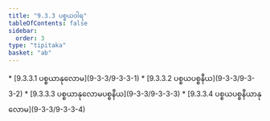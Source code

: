```yaml
---
title: "9.3.3 ပစ္စယဝါရ"
tableOfContents: false
sidebar:
  order: 3
type: "tipitaka"
basket: "ab"
---
```



<DynamicBreadcrumb />



<TableOfContents>
* [9.3.3.1 ပစ္စယာနုလောမ](9-3-3/9-3-3-1)
* [9.3.3.2 ပစ္စယပစ္စနီယ](9-3-3/9-3-3-2)
* [9.3.3.3 ပစ္စယာနုလောမပစ္စနီယ](9-3-3/9-3-3-3)
* [9.3.3.4 ပစ္စယပစ္စနီယာနုလောမ](9-3-3/9-3-3-4)
</TableOfContents>
